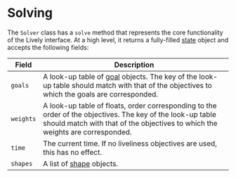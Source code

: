# Solving

The `Solver` class has a `solve` method that represents the core functionality of the Lively interface. At a high level, it returns a fully-filled [state](../../state) object and accepts the following fields:

| Field | Description |
| --- | --- | 
|`goals`|A look-up table of [goal](../../Goals/goal) objects. The key of the look-up table should match with that of the objectives to which the goals are corresponded.|
|`weights`|A look-up table of floats, order corresponding to the order of the objectives. The key of the look-up table should match with that of the objectives to which the weights are corresponded.|
|`time`|The current time. If no liveliness objectives are used, this has no effect.|
|`shapes`|A list of [shape](../../shapes) objects.|



